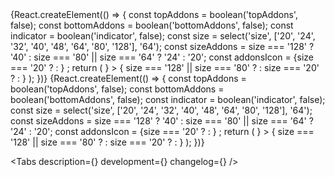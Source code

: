 

<Meta title='Компоненты/Прочие компоненты/IconView' />

<!-- Canvas -->

<Story name='SuperEllipse'>
    {React.createElement(() => {
        const topAddons = boolean('topAddons', false);
        const bottomAddons = boolean('bottomAddons', false);
        const indicator = boolean('indicator', false);
        const size = select('size', ['20', '24', '32', '40', '48', '64', '80', '128'], '64');
        const sizeAddons = size === '128' ? '40' : size === '80' || size === '64' ? '24' : '20';
        const addonsIcon = <Circle size={sizeAddons}> {size === '20' ? <DiamondsSIcon/> : <DiamondsMIcon/>} </Circle>;
        return (
            <SuperEllipse
                size={size}
                backgroundColor={text('backgroundColor', '#f3f4f5')}
                border={boolean('border', false)}
                imageUrl={text('imageUrl', '')}
                topAddons={topAddons && addonsIcon}
                bottomAddons={bottomAddons && addonsIcon}
                indicator={indicator && <Badge view='count' />}
            >
                { size === '128' || size === '80' ?  <DiamondsXxlIcon/> : size === '20' ? <DiamondsSIcon/> : <DiamondsMIcon/>}
            </SuperEllipse>
        );
    })}
</Story>

<Story name='Circle'>
    {React.createElement(() => {
        const topAddons = boolean('topAddons', false);
        const bottomAddons = boolean('bottomAddons', false);
        const indicator = boolean('indicator', false);
        const size = select('size', ['20', '24', '32', '40', '48', '64', '80', '128'], '64');
        const sizeAddons = size === '128' ? '40' : size === '80' || size === '64' ? '24' : '20';
        const addonsIcon = <Circle size={sizeAddons}> {size === '20' ? <DiamondsSIcon/> : <DiamondsMIcon/>} </Circle>;
        return (
            <Circle
                size={size}
                backgroundColor={text('backgroundColor', '#f3f4f5')}
                border={boolean('border', false)}
                imageUrl={text('imageUrl', '')}
                topAddons={topAddons && addonsIcon}
                bottomAddons={bottomAddons && addonsIcon}
                indicator={indicator && <Badge view='count' />}
            >
                { size === '128' || size === '80' ?  <DiamondsXxlIcon/> : size === '20' ? <DiamondsSIcon/> : <DiamondsMIcon/>}
            </Circle>
        );
    })}
</Story>

<!-- Docs -->

<ComponentHeader
    name='IconView'
    version={version}
    package='@alfalab/core-components/icon-view'
    design='https://www.figma.com/file/cdNnkh2QdxuvYLrBm4cubM/Web-%3A%3A-Core-Default-Components?node-id=4397%3A31293'
/>

<Tabs
    description={<Description />}
    development={<Development />}
    changelog={<Changelog />}
/>
